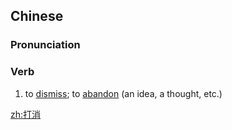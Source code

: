 ==Chinese==
{{zh-forms}}

===Pronunciation===
{{zh-pron
|m=dǎxiāo
|mn=táⁿ-siau
|cat=v
}}

===Verb===
{{zh-verb}}

# to [[dismiss]]; to [[abandon]] (an idea, a thought, etc.)

[[zh:打消]]